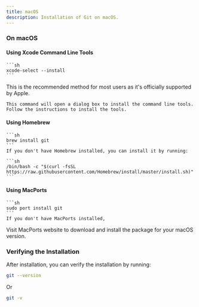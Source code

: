 ```yaml
---
title: macOS
description: Installation of Git on macOS.
---
```




### On macOS

#### Using Xcode Command Line Tools
    ```sh
    xcode-select --install
    ```
<Note type="success" title="Recommended">
  This is the recommended method for most users as it's officially supported by Apple.
</Note>

    This command will open a dialog box to install the command line tools. Follow the instructions to install the tools.

#### Using Homebrew
    ```sh
    brew install git
    ```
    If you don't have Homebrew installed, you can install it by running:

    ```sh
    /bin/bash -c "$(curl -fsSL https://raw.githubusercontent.com/Homebrew/install/master/install.sh)"
    ```

#### Using MacPorts
    ```sh
    sudo port install git
    ```
    If you don't have MacPorts installed,

  Visit <Link href="https://www.macports.org/install.php">MacPorts website</Link> to download and install the package for your macOS version.


### Verifying the Installation

After installation, you can verify the installation by running:

```sh
git --version
```

Or

```sh
git -v
```


